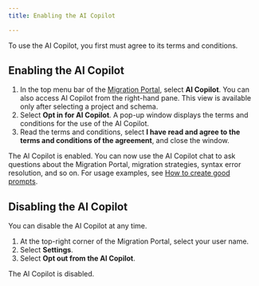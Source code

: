 ```yaml
---
title: Enabling the AI Copilot 

---
```


To use the AI Copilot, you first must agree to its terms and conditions.

## Enabling the AI Copilot

1.  In the top menu bar of the [Migration Portal](https://migration.enterprisedb.com/), select **AI Copilot**.
    You can also access AI Copilot from the right-hand pane. This view is available only after selecting a project and schema.
1.  Select **Opt in for AI Copilot**.
    A pop-up window displays the terms and conditions for the use of the AI Copilot.
1.  Read the terms and conditions, select **I have read and agree to the terms and conditions of the agreement**, and close the window.  

The AI Copilot is enabled.
You can now use the AI Copilot chat to ask questions about the Migration Portal, migration strategies, syntax error resolution, and so on. 
For usage examples, see [How to create good prompts](ai_good_prompts/).

## Disabling the AI Copilot

You can disable the AI Copilot at any time. 

1.  At the top-right corner of the Migration Portal, select your user name. 
1.  Select **Settings**. 
1.  Select **Opt out from the AI Copilot**. 

The AI Copilot is disabled. 
